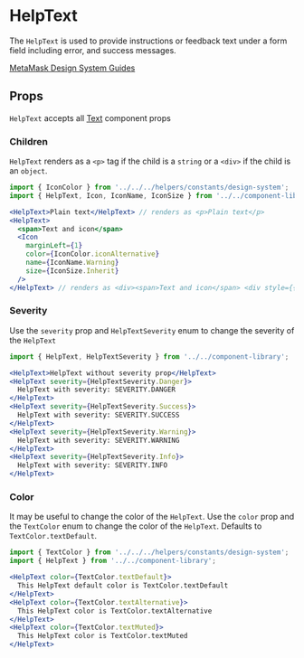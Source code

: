 


# HelpText

The `HelpText` is used to provide instructions or feedback text under a form field including error, and success messages.

[MetaMask Design System Guides](https://www.notion.so/MetaMask-Design-System-Guides-Design-f86ecc914d6b4eb6873a122b83c12940)

<Canvas>
  <Story id="components-componentlibrary-helptext--default-story" />
</Canvas>

## Props

<ArgTypes of={HelpText} />

`HelpText` accepts all [Text](/docs/components-componentlibrary-text--default-story#props) component props

<ArgTypes of={Text} />

### Children

`HelpText` renders as a `<p>` tag if the child is a `string` or a `<div>` if the child is an `object`.

```jsx
import { IconColor } from '../../../helpers/constants/design-system';
import { HelpText, Icon, IconName, IconSize } from '../../component-library';

<HelpText>Plain text</HelpText> // renders as <p>Plain text</p>
<HelpText>
  <span>Text and icon</span>
  <Icon
    marginLeft={1}
    color={IconColor.iconAlternative}
    name={IconName.Warning}
    size={IconSize.Inherit}
  />
</HelpText> // renders as <div><span>Text and icon</span> <div style={{background: icon/warning.svg}} /></div>
```

### Severity

Use the `severity` prop and `HelpTextSeverity` enum to change the severity of the `HelpText`

<Canvas>
  <Story id="components-componentlibrary-helptext--severity-story" />
</Canvas>

```jsx
import { HelpText, HelpTextSeverity } from '../../component-library';

<HelpText>HelpText without severity prop</HelpText>
<HelpText severity={HelpTextSeverity.Danger}>
  HelpText with severity: SEVERITY.DANGER
</HelpText>
<HelpText severity={HelpTextSeverity.Success}>
  HelpText with severity: SEVERITY.SUCCESS
</HelpText>
<HelpText severity={HelpTextSeverity.Warning}>
  HelpText with severity: SEVERITY.WARNING
</HelpText>
<HelpText severity={HelpTextSeverity.Info}>
  HelpText with severity: SEVERITY.INFO
</HelpText>
```

### Color

It may be useful to change the color of the `HelpText`. Use the `color` prop and the `TextColor` enum to change the color of the `HelpText`. Defaults to `TextColor.textDefault`.

<Canvas>
  <Story id="components-componentlibrary-helptext--color-story" />
</Canvas>

```jsx
import { TextColor } from '../../../helpers/constants/design-system';
import { HelpText } from '../../component-library';

<HelpText color={TextColor.textDefault}>
  This HelpText default color is TextColor.textDefault
</HelpText>
<HelpText color={TextColor.textAlternative}>
  This HelpText color is TextColor.textAlternative
</HelpText>
<HelpText color={TextColor.textMuted}>
  This HelpText color is TextColor.textMuted
</HelpText>
```
